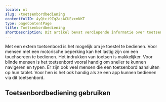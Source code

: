 ```yaml
---
locale: nl
slug: /toetsenbordbediening
contentfulID: 4yQtci9Zq2asACUEzcmNKT
type: pageContentPage
title: Toetsenbordbediening
shortDescription: Dit artikel bevat verdiepende informatie over toetsenbordbediening op Android en iOS.
---
```


Met een extern toetsenbord is het mogelijk om je toestel te bedienen. Voor mensen met een motorische beperking kan het lastig zijn om een touchscreen te bedienen. Het indrukken van toetsen is makkelijker. Voor blinde mensen is het toetsenbord vooral handig om sneller te kunnen navigeren en typen. Er zijn ook veel mensen die een toetsenbord aansluiten op hun tablet. Voor hen is het ook handig als ze een app kunnen bedienen via dit toetsenbord.

## Toetsenbordbediening gebruiken

<LinkList title="List of keyboard access features" isHighlighted={true}>
  <LinkListItem url="/nl/docs/android/functies/toetsenbordbediening" title="Toetsenbordbediening voor Android" pageTitle="Toetsenbordbediening voor Android" shortDescription="Dit artikel bevat verdiepende informatie over het bedienen van je Android toestel met een toetsenbord." icon="/img/light/keyboard.svg" iconAlt="Keyboard Access icon"/>
  <LinkListItem url="/nl/docs/ios/functies/toetsenbordbediening" title="Toetsenbordbediening voor iOS" pageTitle="Toetsenbordbediening voor iOS" shortDescription="Dit artikel bevat verdiepende informatie over het bedienen van je iOS toestel met een toetsenbord." icon="/img/light/keyboard.svg" iconAlt="Keyboard Access icon"/>
</LinkList>